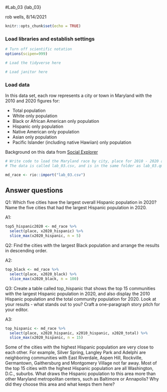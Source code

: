#Lab_03 {lab_03}

rob wells, 8/14/2021

```r
knitr::opts_chunk$set(echo = TRUE)
```

### Load libraries and establish settings
```r
# Turn off scientific notation
options(scipen=999)

# Load the tidyverse here

# Load janitor here


```

### Load data

In this data set, each row represents a city or town in Maryland with the 2010 and 2020 figures for: 

-  Total population 
-  White only population
-  Black or African American only population
-  Hispanic only population 
-  Native American only population
-  Asian only population
-  Pacific Islander (including native Hawiian) only population

Background on this data from [Social Explorer](https://www.socialexplorer.com/data/ACS2016_5yr/metadata/?ds=ACS16_5yr&table=B02001) 
```r
# Write code to load the Maryland race by city, place for 2010 - 2020 and call it md_race.
# The data is called lab_03.csv, and is in the same folder as lab_03.qmd (this data notebook)

md_race <- rio::import("lab_03.csv")

```


## Answer questions

Q1: Which five cities have the largest overall Hispanic population in 2020? Name the five cities that had the largest Hispanic population in 2020. 

A1:
```r
top5_hispanic2020 <- md_race %>% 
  select(place, x2020_hispanic) %>% 
  slice_max(x2020_hispanic, n = 5)

```

Q2: Find the cities with the largest Black population and arrange the results in descending order. 

A2:

```r
top_black <- md_race %>% 
  select(place, x2020_black) %>% 
  slice_max(x2020_black, n = 100)

```

Q3: Create a table called top_hispanic that shows the top 15 communities with the largest Hispanic population in 2020, and also display the 2010 Hispanic population and the total community population for 2020. Look at your results - what stands out to you? Craft a one-paragraph story pitch for your editor. 

A3:

```r
top_hispanic <- md_race %>% 
  select(place, x2020_hispanic, x2010_hispanic, x2020_total) %>% 
  slice_max(x2020_hispanic, n = 15)

```

Some of the cities with the highest Hispanic population are very close to each other. For example, Silver Spring, Langley Park and Adelphi are neighboring communities with East Riverdale, Aspen Hill, Rockville, Germantown, Gaithersburg and Montgomery Village not far away. Most of the top 15 cities with the highest Hispanic population are all Washington, D.C., suburbs. What draws the Hispanic population to this area more than other Maryland metropolitan centers, such as Baltimore or Annapolis? Why did they choose this area and what keeps them here?